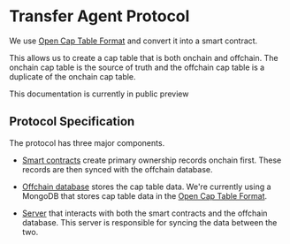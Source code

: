 
# Transfer Agent Protocol

We use [Open Cap Table Format](/protocol/ocf) and convert it into a smart contract.

This allows us to create a cap table that is both onchain and offchain. The onchain cap table is the source of truth and the offchain cap table is a duplicate of the onchain cap table.

<Callout emoji="⏳">This documentation is currently in public preview</Callout>

## Protocol Specification

The protocol has three major components.

- [Smart contracts](/protocol/tap-cap-table) create primary ownership records onchain first. These records are then synced with the offchain database.

- [Offchain database](/protocol/tap-ocf) stores the cap table data. We're currently using a MongoDB that stores cap table data in the [Open Cap Table Format](/protocol/tap-ocf).

- [Server](https://github.com/transfer-agent-protocol/tap-cap-table/tree/main/src/routes) that interacts with both the smart contracts and the offchain database. This server is responsible for syncing the data between the two.

<Cards>
	<Card title="Open Cap Table Format" href="/specification/tap-ocf"/>
	<Card title="Onchain Cap Table" href="/specification/tap-cap-table" />
</Cards>